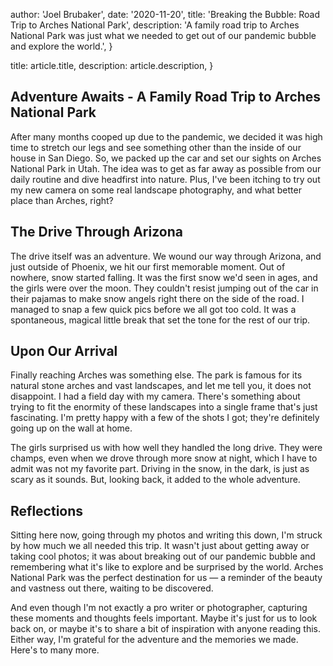 
  author: 'Joel Brubaker',
  date: '2020-11-20',
  title: 'Breaking the Bubble: Road Trip to Arches National Park',
  description:
    'A family road trip to Arches National Park was just what we needed to get out of our pandemic bubble and explore the world.',
}

  title: article.title,
  description: article.description,
}


## Adventure Awaits - A Family Road Trip to Arches National Park
After many months cooped up due to the pandemic, we decided it was high time to stretch our legs and see something other than the inside of our house in San Diego. So, we packed up the car and set our sights on Arches National Park in Utah. The idea was to get as far away as possible from our daily routine and dive headfirst into nature. Plus, I've been itching to try out my new camera on some real landscape photography, and what better place than Arches, right?

## The Drive Through Arizona
The drive itself was an adventure. We wound our way through Arizona, and just outside of Phoenix, we hit our first memorable moment. Out of nowhere, snow started falling. It was the first snow we'd seen in ages, and the girls were over the moon. They couldn't resist jumping out of the car in their pajamas to make snow angels right there on the side of the road. I managed to snap a few quick pics before we all got too cold. It was a spontaneous, magical little break that set the tone for the rest of our trip.

## Upon Our Arrival
Finally reaching Arches was something else. The park is famous for its natural stone arches and vast landscapes, and let me tell you, it does not disappoint. I had a field day with my camera. There's something about trying to fit the enormity of these landscapes into a single frame that's just fascinating. I'm pretty happy with a few of the shots I got; they're definitely going up on the wall at home.

The girls surprised us with how well they handled the long drive. They were champs, even when we drove through more snow at night, which I have to admit was not my favorite part. Driving in the snow, in the dark, is just as scary as it sounds. But, looking back, it added to the whole adventure.

## Reflections
Sitting here now, going through my photos and writing this down, I'm struck by how much we all needed this trip. It wasn't just about getting away or taking cool photos; it was about breaking out of our pandemic bubble and remembering what it's like to explore and be surprised by the world. Arches National Park was the perfect destination for us — a reminder of the beauty and vastness out there, waiting to be discovered.

And even though I'm not exactly a pro writer or photographer, capturing these moments and thoughts feels important. Maybe it's just for us to look back on, or maybe it's to share a bit of inspiration with anyone reading this. Either way, I'm grateful for the adventure and the memories we made. Here's to many more.
